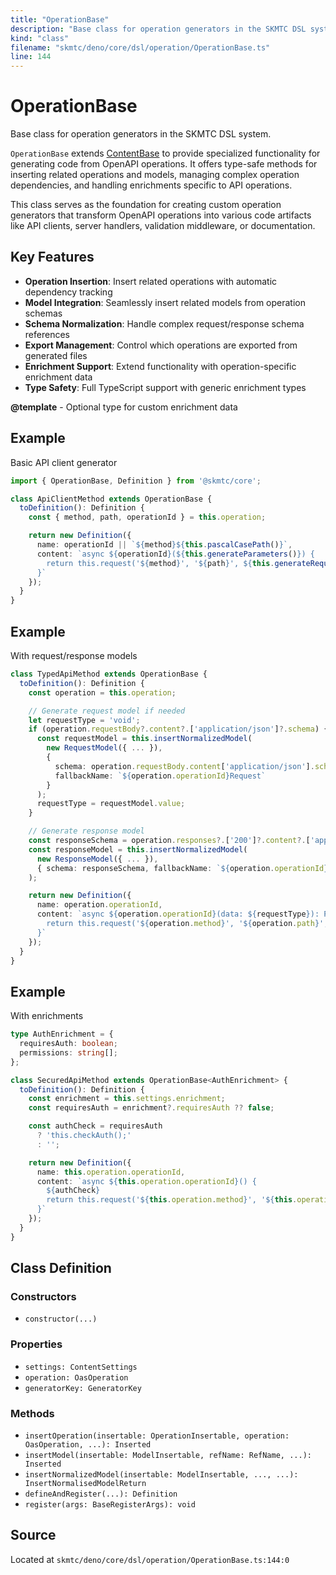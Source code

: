 ```yaml
---
title: "OperationBase"
description: "Base class for operation generators in the SKMTC DSL system."
kind: "class"
filename: "skmtc/deno/core/dsl/operation/OperationBase.ts"
line: 144
---
```


# OperationBase

Base class for operation generators in the SKMTC DSL system.

`OperationBase` extends [ContentBase](./contentbase.mdx) to provide specialized functionality for
generating code from OpenAPI operations. It offers type-safe methods for inserting
related operations and models, managing complex operation dependencies, and handling
enrichments specific to API operations.

This class serves as the foundation for creating custom operation generators that
transform OpenAPI operations into various code artifacts like API clients, server
handlers, validation middleware, or documentation.

## Key Features

- **Operation Insertion**: Insert related operations with automatic dependency tracking
- **Model Integration**: Seamlessly insert related models from operation schemas
- **Schema Normalization**: Handle complex request/response schema references
- **Export Management**: Control which operations are exported from generated files
- **Enrichment Support**: Extend functionality with operation-specific enrichment data
- **Type Safety**: Full TypeScript support with generic enrichment types


**@template** - Optional type for custom enrichment data


## Example

Basic API client generator
```typescript
import { OperationBase, Definition } from '@skmtc/core';

class ApiClientMethod extends OperationBase {
  toDefinition(): Definition {
    const { method, path, operationId } = this.operation;

    return new Definition({
      name: operationId || `${method}${this.pascalCasePath()}`,
      content: `async ${operationId}(${this.generateParameters()}) {
        return this.request('${method}', '${path}', ${this.generateRequestBody()});
      }`
    });
  }
}
```


## Example

With request/response models
```typescript
class TypedApiMethod extends OperationBase {
  toDefinition(): Definition {
    const operation = this.operation;

    // Generate request model if needed
    let requestType = 'void';
    if (operation.requestBody?.content?.['application/json']?.schema) {
      const requestModel = this.insertNormalizedModel(
        new RequestModel({ ... }),
        {
          schema: operation.requestBody.content['application/json'].schema,
          fallbackName: `${operation.operationId}Request`
        }
      );
      requestType = requestModel.value;
    }

    // Generate response model
    const responseSchema = operation.responses?.['200']?.content?.['application/json']?.schema;
    const responseModel = this.insertNormalizedModel(
      new ResponseModel({ ... }),
      { schema: responseSchema, fallbackName: `${operation.operationId}Response` }
    );

    return new Definition({
      name: operation.operationId,
      content: `async ${operation.operationId}(data: ${requestType}): Promise<${responseModel.value}> {
        return this.request('${operation.method}', '${operation.path}', data);
      }`
    });
  }
}
```


## Example

With enrichments
```typescript
type AuthEnrichment = {
  requiresAuth: boolean;
  permissions: string[];
};

class SecuredApiMethod extends OperationBase<AuthEnrichment> {
  toDefinition(): Definition {
    const enrichment = this.settings.enrichment;
    const requiresAuth = enrichment?.requiresAuth ?? false;

    const authCheck = requiresAuth
      ? 'this.checkAuth();'
      : '';

    return new Definition({
      name: this.operation.operationId,
      content: `async ${this.operation.operationId}() {
        ${authCheck}
        return this.request('${this.operation.method}', '${this.operation.path}');
      }`
    });
  }
}
```

## Class Definition

### Constructors

- `constructor(...)`

### Properties

- `settings: ContentSettings`
- `operation: OasOperation`
- `generatorKey: GeneratorKey`

### Methods

- `insertOperation(insertable: OperationInsertable, operation: OasOperation, ...): Inserted`
- `insertModel(insertable: ModelInsertable, refName: RefName, ...): Inserted`
- `insertNormalizedModel(insertable: ModelInsertable, ..., ...): InsertNormalisedModelReturn`
- `defineAndRegister(...): Definition`
- `register(args: BaseRegisterArgs): void`

## Source

Located at `skmtc/deno/core/dsl/operation/OperationBase.ts:144:0`
